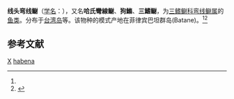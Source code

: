 {{Speciesbox
| genus = Helcogramma
| species = habena
| authority = Wiliam et McCormick, 1990<ref name='id8020'>{{cite web| url =http://www.bioinfo.cn/db05/BjdwSpecies.php?action=view&id=8020| title =线头弯线鳚| work =中国动物物种编目数据库| publisher =中国科学院微生物研究所| author =中国科学院动物研究所| accessdate =2009-04-16| deadurl =yes| archiveurl =https://web.archive.org/web/20131203122335/http://www.bioinfo.cn/db05/BjdwSpecies.php?action=view| archivedate =2013-12-03}}</ref>
}}

'''线头弯线鳚'''（[[学名|学名]]：{{lang|la|''Helcogramma habena''}}），又名'''哈氏彎線鳚'''、'''狗鰷'''、'''三鰭鳚'''，为[[三鳍鳚科|三鳍鳚科]][[弯线鳚属|弯线鳚属]]的[[鱼类|鱼类]]。分布于[[台湾岛|台湾岛]]等。该物种的模式产地在菲律宾巴坦群岛(Batane)。<ref name='id8020'/><ref>{{TaiBNET| zh=線頭彎線鳚 | id=382674 | binomial=Helcogramma habena | authority=Williams & McCormick, 1990 | var= | accessdate=2013-01-24}}</ref>

== 参考文献 ==
{{reflist}}

{{taxonbar}}

[[Category:1990年描述的鱼类|X]]
[[Category:弯线鳚属|habena]]


{{鱸形目小作品}}